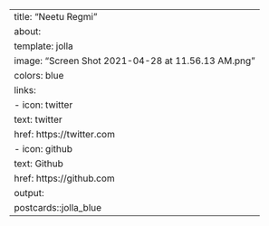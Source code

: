 
---
title: "Neetu Regmi"
about:
  template: jolla
  image: "Screen Shot 2021-04-28 at 11.56.13 AM.png"
  colors: blue
  links:
    - icon: twitter
      text: twitter
      href: https://twitter.com
    - icon: github
      text: Github
      href: https://github.com
output:
  postcards::jolla_blue
---
















